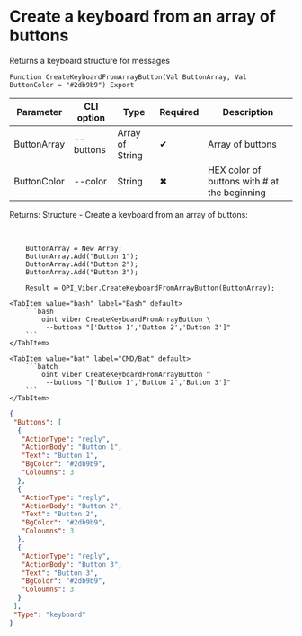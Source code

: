 ﻿---
sidebar_position: 7
description:  Returns a keyboard structure for messagesСтраницы
keywords: [1C, 1С, 1С:Enterprise, 1С:Enterprise 8.3, API, Integration, Services, Exchange, OneScript, CLI, Viber]
---


# Create a keyboard from an array of buttons
 Returns a keyboard structure for messages



`Function CreateKeyboardFromArrayButton(Val ButtonArray, Val ButtonColor = "#2db9b9") Export`

  | Parameter | CLI option | Type | Required | Description |
  |-|-|-|-|-|
  | ButtonArray | --buttons | Array of String | &#x2714; | Array of buttons |
  | ButtonColor | --color | String | &#x2716; | HEX color of buttons with # at the beginning |

  
  Returns:  Structure - Create a keyboard from an array of buttons:


<br/>




```bsl title="1C:Enterprise/OneScript code example"
    ButtonArray = New Array;
    ButtonArray.Add("Button 1");
    ButtonArray.Add("Button 2");
    ButtonArray.Add("Button 3");

    Result = OPI_Viber.CreateKeyboardFromArrayButton(ButtonArray);
```
 

 <Tabs>
  
    <TabItem value="bash" label="Bash" default>
        ```bash
            oint viber CreateKeyboardFromArrayButton \
             --buttons "['Button 1','Button 2','Button 3']"
        ```
    </TabItem>
  
    <TabItem value="bat" label="CMD/Bat" default>
        ```batch
            oint viber CreateKeyboardFromArrayButton ^
             --buttons "['Button 1','Button 2','Button 3']"
        ```
    </TabItem>
</Tabs>


```json title="Result"
{
 "Buttons": [
  {
   "ActionType": "reply",
   "ActionBody": "Button 1",
   "Text": "Button 1",
   "BgColor": "#2db9b9",
   "Coloumns": 3
  },
  {
   "ActionType": "reply",
   "ActionBody": "Button 2",
   "Text": "Button 2",
   "BgColor": "#2db9b9",
   "Coloumns": 3
  },
  {
   "ActionType": "reply",
   "ActionBody": "Button 3",
   "Text": "Button 3",
   "BgColor": "#2db9b9",
   "Coloumns": 3
  }
 ],
 "Type": "keyboard"
}
```
